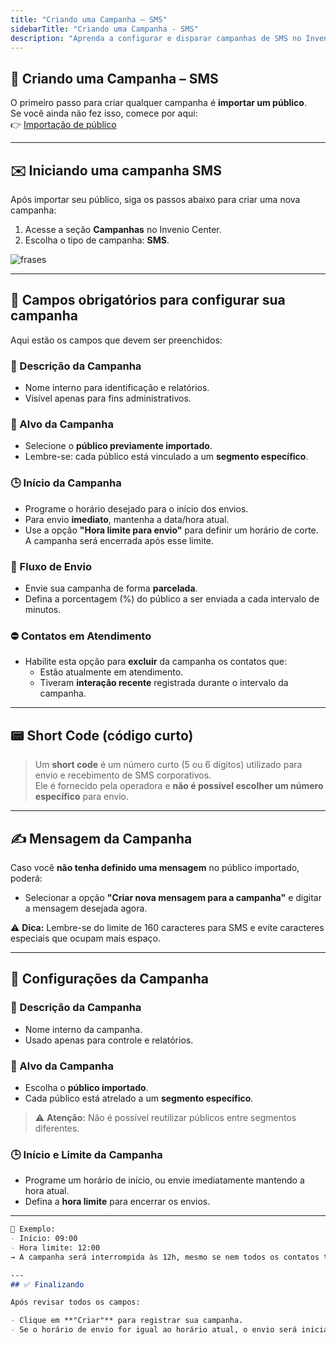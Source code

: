 ```yaml
---
title: "Criando uma Campanha – SMS"
sidebarTitle: "Criando uma Campanha - SMS"
description: "Aprenda a configurar e disparar campanhas de SMS no Invenio Center, desde a escolha do público até o envio da mensagem."
---
```


## 🚀 Criando uma Campanha – SMS

O primeiro passo para criar qualquer campanha é **importar um público**.  
Se você ainda não fez isso, comece por aqui:  
👉 [Importação de público](https://robbu.global/docs/campanhas-publico-e-importacao/)

---

## ✉️ Iniciando uma campanha SMS

Após importar seu público, siga os passos abaixo para criar uma nova campanha:

1. Acesse a seção **Campanhas** no Invenio Center.
2. Escolha o tipo de campanha: **SMS**.

![frases](https://robbublob.blob.core.windows.net/docs/createcampanhaanime.gif) 

---

## 📝 Campos obrigatórios para configurar sua campanha

Aqui estão os campos que devem ser preenchidos:

### 📛 Descrição da Campanha
- Nome interno para identificação e relatórios.
- Visível apenas para fins administrativos.

### 🎯 Alvo da Campanha
- Selecione o **público previamente importado**.
- Lembre-se: cada público está vinculado a um **segmento específico**.

### 🕒 Início da Campanha
- Programe o horário desejado para o início dos envios.
- Para envio **imediato**, mantenha a data/hora atual.
- Use a opção **"Hora limite para envio"** para definir um horário de corte. A campanha será encerrada após esse limite.

### 🔄 Fluxo de Envio
- Envie sua campanha de forma **parcelada**.
- Defina a porcentagem (%) do público a ser enviada a cada intervalo de minutos.

### ⛔ Contatos em Atendimento
- Habilite esta opção para **excluir** da campanha os contatos que:
  - Estão atualmente em atendimento.
  - Tiveram **interação recente** registrada durante o intervalo da campanha.

---

## 📟 Short Code (código curto)

> Um **short code** é um número curto (5 ou 6 dígitos) utilizado para envio e recebimento de SMS corporativos.  
> Ele é fornecido pela operadora e **não é possível escolher um número específico** para envio.

---

## ✍️ Mensagem da Campanha

Caso você **não tenha definido uma mensagem** no público importado, poderá:

- Selecionar a opção **"Criar nova mensagem para a campanha"** e digitar a mensagem desejada agora.

⚠️ **Dica:** Lembre-se do limite de 160 caracteres para SMS e evite caracteres especiais que ocupam mais espaço.

---
## 📝 Configurações da Campanha

### 📛 Descrição da Campanha

- Nome interno da campanha.
- Usado apenas para controle e relatórios.

### 🎯 Alvo da Campanha

- Escolha o **público importado**.
- Cada público está atrelado a um **segmento específico**.

> ⚠️ **Atenção:** Não é possível reutilizar públicos entre segmentos diferentes.

### 🕒 Início e Limite da Campanha

- Programe um horário de início, ou envie imediatamente mantendo a hora atual.
- Defina a **hora limite** para encerrar os envios.

---

```md
🧠 Exemplo:
- Início: 09:00
- Hora limite: 12:00
→ A campanha será interrompida às 12h, mesmo se nem todos os contatos tiverem recebido.

---
## ✅ Finalizando

Após revisar todos os campos:

- Clique em **"Criar"** para registrar sua campanha.
- Se o horário de envio for igual ao horário atual, o envio será iniciado **imediatamente**.